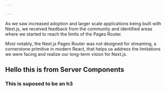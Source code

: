 ```yaml
---

---
```



<ProcessHeader title={title} publishDate={publishDate} kind={kind}/>

<Viewer id={slug} />

As we saw increased adoption and larger scale applications being built with Next.js, we received feedback from the community and identified areas where we started to reach the limits of the Pages Router.

Most notably, the Next.js Pages Router was not designed for streaming, a cornerstone primitive in modern React, that helps us address the limitations we were facing and realize our long-term vision for Next.js.

## Hello this is from Server Components

### This is suposed to be an h3

